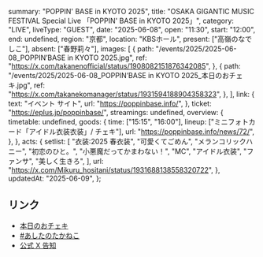   summary: "POPPIN' BASE in KYOTO 2025",
  title: "OSAKA GIGANTIC MUSIC FESTIVAL Special Live 「POPPIN' BASE in KYOTO 2025」",
  category: "LIVE",
  liveType: "GUEST",
  date: "2025-06-08",
  open: "11:30",
  start: "12:00",
  end: undefined,
  region: "京都",
  location: "KBSホール",
  present: ["高嶺のなでしこ"],
  absent: ["春野莉々"],
  images: [
    {
      path: "/events/2025/2025-06-08_POPPIN’BASE in KYOTO 2025.jpg",
      ref: "https://x.com/takanenofficial/status/1908082151876342085",
    },
    {
      path: "/events/2025/2025-06-08_POPPIN’BASE in KYOTO 2025_本日のおチェキ.jpg",
      ref: "https://x.com/takanekomanager/status/1931594188904358323",
    },
  ],
  link: {
    text: "イベント サイト",
    url: "https://poppinbase.info/",
  },
  ticket: "https://eplus.jp/poppinbase/",
  streamings: undefined,
  overview: {
    timetable: undefined,
    goods: {
      time: ["15:15", "16:00"],
      lineup: ["ミニフォトカード「アイドル衣装衣装」/ チェキ"],
      url: "https://poppinbase.info/news/72/",
    },
  },
  acts: {
    setlist: [
      "衣装:2025 春衣装",
      "可愛くてごめん",
      "メランコリックハニー",
      "初恋のひと。",
      "小悪魔だってかまわない！",
      "MC",
      "アイドル衣装",
      "ファンサ",
      "美しく生きろ",
    ],
    url: "https://x.com/Mikuru_hositani/status/1931688138558320722",
  },
  updatedAt: "2025-06-09",
};

## リンク

- [本日のおチェキ](https://x.com/takanekomanager/status/1931594188904358323)
- [#あしたのたかねこ](https://x.com/takanenofficial/status/1931350061126156688)
- [公式 X 告知](https://x.com/takanenofficial/status/1908082151876342085)
